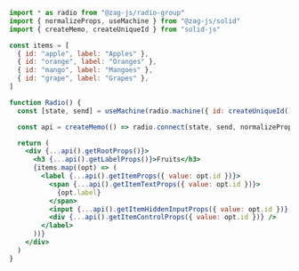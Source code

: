 ```jsx
import * as radio from "@zag-js/radio-group"
import { normalizeProps, useMachine } from "@zag-js/solid"
import { createMemo, createUniqueId } from "solid-js"

const items = [
  { id: "apple", label: "Apples" },
  { id: "orange", label: "Oranges" },
  { id: "mango", label: "Mangoes" },
  { id: "grape", label: "Grapes" },
]

function Radio() {
  const [state, send] = useMachine(radio.machine({ id: createUniqueId() }))

  const api = createMemo(() => radio.connect(state, send, normalizeProps))

  return (
    <div {...api().getRootProps()}>
      <h3 {...api().getLabelProps()}>Fruits</h3>
      {items.map((opt) => (
        <label {...api().getItemProps({ value: opt.id })}>
          <span {...api().getItemTextProps({ value: opt.id })}>
            {opt.label}
          </span>
          <input {...api().getItemHiddenInputProps({ value: opt.id })} />
          <div {...api().getItemControlProps({ value: opt.id })} />
        </label>
      ))}
    </div>
  )
}
```
